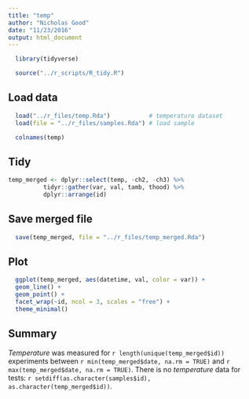 ```yaml
---
title: "temp"
author: "Nicholas Good"
date: "11/23/2016"
output: html_document
---
```


```r
  library(tidyverse)
```

```r
  source("../r_scripts/R_tidy.R")
```

## Load data

```r
  load("../r_files/temp.Rda")           # temperature dataset
  load(file = "../r_files/samples.Rda") # load sample
```

```r
  colnames(temp)
```

## Tidy

```r
temp_merged <- dplyr::select(temp, -ch2, -ch3) %>%
          tidyr::gather(var, val, tamb, thood) %>%
          dplyr::arrange(id)
```

## Save merged file

```r
  save(temp_merged, file = "../r_files/temp_merged.Rda")
```

## Plot

```r
  ggplot(temp_merged, aes(datetime, val, color = var)) +
  geom_line() +
  geom_point() +
  facet_wrap(~id, ncol = 3, scales = "free") +
  theme_minimal()
```

## Summary

$Temperature$ was measured for `r length(unique(temp_merged$id))` experiments between `r min(temp_merged$date, na.rm = TRUE)` and `r max(temp_merged$date, na.rm = TRUE)`. There is no $temperature$ data for tests: `r setdiff(as.character(samples$id), as.character(temp_merged$id))`.
